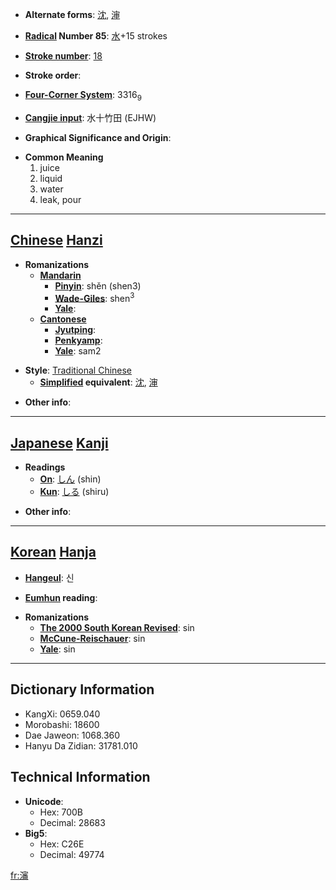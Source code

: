 * '''Alternate forms''': [[沈]], [[渖]]

* '''[[Wiktionary:Chinese radical index| Radical]] Number 85''': [[Wiktionary:Chinese radical index 水|水]]+15 strokes

* '''[[Wiktionary:Chinese total strokes index|Stroke number]]''': [[Wiktionary:Chinese total strokes index 18|18]]

* '''Stroke order''': 

* '''[[Wiktionary:Chinese four corner index|Four-Corner System]]''': 3316<sub>9</sub>

* '''[[Wiktionary:Chinese Cangjie index|Cangjie input]]''': 水十竹田 (EJHW)

* '''Graphical Significance and Origin''': 

* '''Common Meaning'''
*#juice
*# liquid
*# water
*# leak, pour


----

== [[Chinese]] [[Hanzi]] ==

* '''Romanizations'''
** '''[[Mandarin]]'''
*** '''[[Pinyin]]''': shěn (shen3)
*** '''[[Wade-Giles]]''': shen<sup>3</sup>
*** '''[[Yale]]''': 
** '''[[Cantonese]]'''
*** '''[[Jyutping]]''':
*** '''[[Penkyamp]]''': 
*** '''[[Yale]]''': sam2

* '''Style''': [[Traditional Chinese]] 
** '''[[Simplified Chinese|Simplified]] equivalent''': [[沈]], [[渖]]

* '''Other info''': 

----

== [[Japanese]] [[Kanji]] ==

* '''Readings'''
** '''[[On]]''': [[しん]] (shin)
** '''[[Kun]]''': [[しる]] (shiru)

* '''Other info''':  

----

== [[Korean]] [[Hanja]] ==

* '''[[Hangeul]]''': 신

* '''[[Eumhun]] reading''': 

* '''Romanizations'''
** '''[[The 2000 South Korean Revised Romanization|The 2000 South Korean Revised]]''': sin
** '''[[McCune-Reischauer]]''': sin
** '''[[Yale]]''': sin

----

== Dictionary Information ==

* KangXi: 0659.040
* Morobashi: 18600
* Dae Jaweon: 1068.360
* Hanyu Da Zidian: 31781.010

== Technical Information ==

* '''Unicode''':
** Hex: 700B
** Decimal: 28683
* '''Big5''':
** Hex: C26E
** Decimal: 49774

[[fr:瀋]]